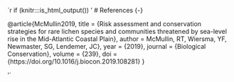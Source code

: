 `r if (knitr:::is_html_output()) '
# References {-} 

@article{McMullin2019,
  title = {Risk assessment and conservation strategies for rare lichen species and communities threatened by sea-level rise in the Mid-Atlantic Coastal Plain},
  author = McMullin, RT, Wiersma, YF, Newmaster, SG, Lendemer, JC}, 
  year = {2019},
  journal = {Biological Conservation},
  volume = {239}, 
  doi = {https://doi.org/10.1016/j.biocon.2019.108281}
}

'`
